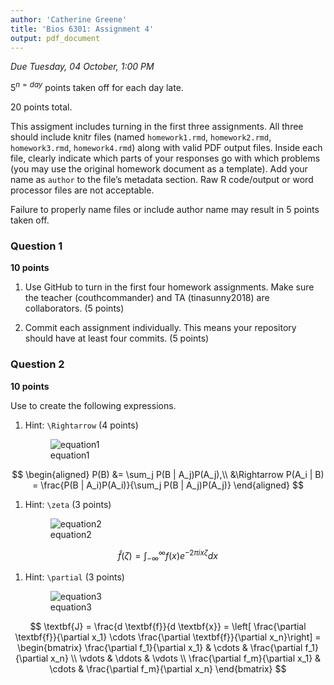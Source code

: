```yaml
---
author: 'Catherine Greene'
title: 'Bios 6301: Assignment 4'
output: pdf_document
---
```


*Due Tuesday, 04 October, 1:00 PM*

$5^{n=day}$ points taken off for each day late.

20 points total.

This assigment includes turning in the first three assignments. All three should
include knitr files (named `homework1.rmd`, `homework2.rmd`, `homework3.rmd`, `homework4.rmd`)
along with valid PDF output files. Inside each file, clearly indicate which
parts of your responses go with which problems (you may use the original homework
document as a template). Add your name as `author` to the file's metadata section.
Raw R code/output or word processor files are not acceptable.

Failure to properly name files or include author name may result in 5 points taken off.

### Question 1 ###

**10 points**

1. Use GitHub to turn in the first four homework assignments. Make sure the teacher (couthcommander) and TA (tinasunny2018) are collaborators. (5 points)

1. Commit each assignment individually.  This means your repository should have at least four commits. (5 points)

### Question 2 ###

**10 points**

Use \LaTeX to create the following expressions.

1. Hint: `\Rightarrow` (4 points)

    ![equation1](eq1.png)
    
$$
      \begin{aligned}
        P(B) &= \sum_j P(B | A_j)P(A_j),\\
        &\Rightarrow P(A_i | B) = \frac{P(B | A_i)P(A_i)}{\sum_j P(B | A_j)P(A_j)}
      \end{aligned}
$$

1. Hint: `\zeta` (3 points)

    ![equation2](eq2.png)
    
$$
\hat{f}(\zeta) = \int_{-\infty}^\infty f(x)e^{-2 \pi i x \zeta}dx
$$

1. Hint: `\partial` (3 points)

    ![equation3](eq3.png)

$$
\textbf{J} = \frac{d \textbf{f}}{d \textbf{x}} = 
\left[ \frac{\partial \textbf{f}}{\partial x_1} \cdots \frac{\partial \textbf{f}}{\partial x_n}\right] = 
\begin{bmatrix}
    \frac{\partial f_1}{\partial x_1} & \cdots & \frac{\partial f_1}{\partial x_n} \\
    \vdots & \ddots & \vdots \\
    \frac{\partial f_m}{\partial x_1} & \cdots & \frac{\partial f_m}{\partial x_n}
\end{bmatrix}
$$
